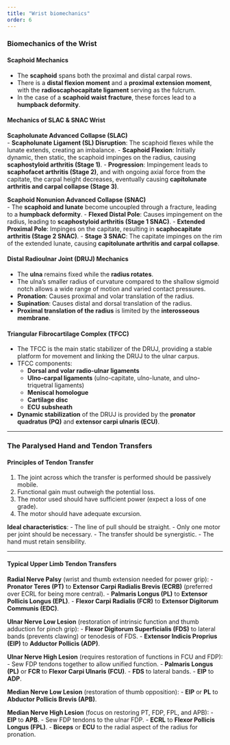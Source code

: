 ```yaml
---
title: "Wrist biomechanics"
order: 6
---
```


### Biomechanics of the Wrist

#### Scaphoid Mechanics

-   The **scaphoid** spans both the proximal and distal carpal rows.
-   There is a **distal flexion moment** and a **proximal extension moment**, with the **radioscaphocapitate ligament** serving as the fulcrum.
-   In the case of a **scaphoid waist fracture**, these forces lead to a **humpback deformity**.

#### Mechanics of SLAC & SNAC Wrist

**Scapholunate Advanced Collapse (SLAC)**\
- **Scapholunate Ligament (SL) Disruption**: The scaphoid flexes while the lunate extends, creating an imbalance. - **Scaphoid Flexion**: Initially dynamic, then static, the scaphoid impinges on the radius, causing **scaphostyloid arthritis (Stage 1)**. - **Progression**: Impingement leads to **scaphofacet arthritis (Stage 2)**, and with ongoing axial force from the capitate, the carpal height decreases, eventually causing **capitolunate arthritis and carpal collapse (Stage 3)**.

**Scaphoid Nonunion Advanced Collapse (SNAC)**\
- The **scaphoid and lunate** become uncoupled through a fracture, leading to a **humpback deformity**. - **Flexed Distal Pole**: Causes impingement on the radius, leading to **scaphostyloid arthritis (Stage 1 SNAC)**. - **Extended Proximal Pole**: Impinges on the capitate, resulting in **scaphocapitate arthritis (Stage 2 SNAC)**. - **Stage 3 SNAC**: The capitate impinges on the rim of the extended lunate, causing **capitolunate arthritis and carpal collapse**.

#### Distal Radioulnar Joint (DRUJ) Mechanics

-   The **ulna** remains fixed while the **radius rotates**.
-   The ulna's smaller radius of curvature compared to the shallow sigmoid notch allows a wide range of motion and varied contact pressures.
-   **Pronation**: Causes proximal and volar translation of the radius.
-   **Supination**: Causes distal and dorsal translation of the radius.
-   **Proximal translation of the radius** is limited by the **interosseous membrane**.

#### Triangular Fibrocartilage Complex (TFCC)

-   The TFCC is the main static stabilizer of the DRUJ, providing a stable platform for movement and linking the DRUJ to the ulnar carpus.
-   TFCC components:
    -   **Dorsal and volar radio-ulnar ligaments**
    -   **Ulno-carpal ligaments** (ulno-capitate, ulno-lunate, and ulno-triquetral ligaments)
    -   **Meniscal homologue**
    -   **Cartilage disc**
    -   **ECU subsheath**
-   **Dynamic stabilization** of the DRUJ is provided by the **pronator quadratus (PQ)** and **extensor carpi ulnaris (ECU)**.

------------------------------------------------------------------------

### The Paralysed Hand and Tendon Transfers

#### Principles of Tendon Transfer

1.  The joint across which the transfer is performed should be passively mobile.
2.  Functional gain must outweigh the potential loss.
3.  The motor used should have sufficient power (expect a loss of one grade).
4.  The motor should have adequate excursion.

**Ideal characteristics**: - The line of pull should be straight. - Only one motor per joint should be necessary. - The transfer should be synergistic. - The hand must retain sensibility.

------------------------------------------------------------------------

#### Typical Upper Limb Tendon Transfers

**Radial Nerve Palsy** (wrist and thumb extension needed for power grip): - **Pronator Teres (PT)** to **Extensor Carpi Radialis Brevis (ECRB)** (preferred over ECRL for being more central). - **Palmaris Longus (PL)** to **Extensor Pollicis Longus (EPL)**. - **Flexor Carpi Radialis (FCR)** to **Extensor Digitorum Communis (EDC)**.

**Ulnar Nerve Low Lesion** (restoration of intrinsic function and thumb adduction for pinch grip): - **Flexor Digitorum Superficialis (FDS)** to lateral bands (prevents clawing) or tenodesis of FDS. - **Extensor Indicis Proprius (EIP)** to **Adductor Pollicis (ADP)**.

**Ulnar Nerve High Lesion** (requires restoration of functions in FCU and FDP): - Sew FDP tendons together to allow unified function. - **Palmaris Longus (PL)** or **FCR** to **Flexor Carpi Ulnaris (FCU)**. - **FDS** to lateral bands. - **EIP** to **ADP**.

**Median Nerve Low Lesion** (restoration of thumb opposition): - **EIP** or **PL** to **Abductor Pollicis Brevis (APB)**.

**Median Nerve High Lesion** (focus on restoring PT, FDP, FPL, and APB): - **EIP** to **APB**. - Sew FDP tendons to the ulnar FDP. - **ECRL** to **Flexor Pollicis Longus (FPL)**. - **Biceps** or **ECU** to the radial aspect of the radius for pronation.
